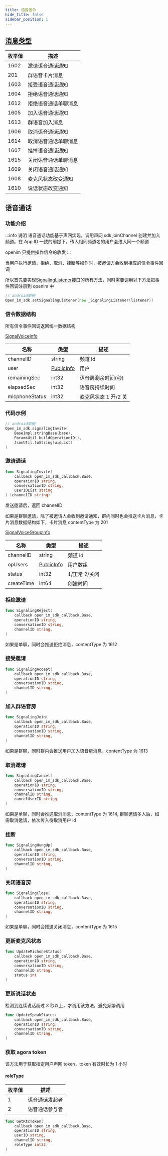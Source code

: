 ```yaml
---
title: 语音信令
hide_title: false
sidebar_position: 1
---
```


## [消息类型](docs/sdks/enum/messageContentType.mdx)

| 枚举值 | 描述                 |
| ------ | -------------------- |
| 1602   | 邀请语音通话通知     |
| 201    | 群语音卡片消息       |
| 1603   | 接受语音通话通知     |
| 1604   | 拒绝语音通话通知     |
| 1612   | 拒绝语音通话单聊消息 |
| 1605   | 加入语音通话通知     |
| 1613   | 群语音加入消息       |
| 1606   | 取消语音通话通知     |
| 1614   | 取消语音通话单聊消息 |
| 1607   | 挂掉语音通话通知     |
| 1615   | 关闭语音通话单聊消息 |
| 1609   | 关闭语音通话通知     |
| 1608   | 麦克风状态改变通知   |
| 1610   | 说话状态改变通知     |

## 语音通话

### 功能介绍

:::info 说明
语音通话功能基于声网实现，调用声网 sdk joinChannel 创建并加入频道。在 App ID 一致的前提下，传入相同频道名的用户会进入同一个频道

openim 只提供操作信令的收发
:::

当用户执行邀请、拒绝、取消、挂断等操作时，被邀请方会收到相应的信令事件回调

所以首先要实现[SignalingListener](/docs/sdks/listener/signaling.mdx)接口的所有方法，同时需要调用以下方法把事件回调注册到 openim 中

```go showLineNumbers
// android举例
Open_im_sdk.setSignalingListener(new _SignalingListener(listener))
```

### 信令数据结构

所有信令事件回调返回统一数据结构

[SignalVoiceInfo](docs/sdks/class/message/SingalVoiceInfo.mdx)

| 名称           | 类型                                              | 描述                 |
| -------------- | ------------------------------------------------- | -------------------- |
| channelID      | string                                            | 频道 id              |
| user           | [PublicInfo](docs/sdks/class/user/publicInfo.mdx) | 用户                 |
| remainingSec   | int32                                             | 语音房剩余时间(秒)   |
| elapsedSec     | int32                                             | 语音房持续时间       |
| micphoneStatus | int32                                             | 麦克风状态 1 开/2 关 |

### 代码示例

```go
// android举例
Open_im_sdk.signalingInvite(
    BaseImpl.stringBase(base),
    ParamsUtil.buildOperationID(),
    JsonUtil.toString(uidList)
)
```

### 邀请通话

```go
func SignalingInvite(
    callback open_im_sdk_callback.Base,
    operationID string,
    conversationID string,
    userIDList string
) (channelID string)
```

发送邀请后，返回 channelID

如果是群聊邀请，除了被邀请人会收到邀请通知，群内同时也会推送卡片消息，卡片消息数据结构如下，卡片消息 contentType 为 201

[SignalVoiceGroupInfo](docs/sdks/class/message/.mdx)

| 名称       | 类型                                              | 描述          |
| ---------- | ------------------------------------------------- | ------------- |
| channelID  | string                                            | 频道 id       |
| opUsers    | [PublicInfo](docs/sdks/class/user/publicInfo.mdx) | 用户数组      |
| status     | int32                                             | 1/正常 2/关闭 |
| createTime | int64                                             | 创建时间      |

### 拒绝邀请

```go
func SignalingReject(
    callback open_im_sdk_callback.Base,
    operationID string,
    conversationID string,
    channelID string,
)
```

如果是单聊，同时会推送拒绝消息，contentType 为 1612

### 接受邀请

```go
func SignalingAccept(
    callback open_im_sdk_callback.Base,
    operationID string,
    conversationID string,
    channelID string,
)
```

### 加入群语音房

```go
func SignalingJoin(
    callback open_im_sdk_callback.Base,
    operationID string,
    conversationID string,
    channelID string,
)
```

如果是群聊，同时群内会推送用户加入语音房消息，contentType 为 1613

### 取消邀请

```go
func SignalingCancel(
    callback open_im_sdk_callback.Base,
    operationID string,
    conversationID string,
    channelID string,
    cancelUserID string,
)
```

如果是单聊，同时会推送取消消息，contentType 为 1614, 群聊邀请多人后，如需取消邀请，依次传入待取消用户 id

### 挂断

```go
func SignalingHungUp(
    callback open_im_sdk_callback.Base,
    operationID string,
    conversationID string,
    channelID string,
)
```

### 关闭语音房

```go
func SignalingClose(
    callback open_im_sdk_callback.Base,
    operationID string,
    conversationID string,
    channelID string,
)
```

如果是单聊，同时会推送关闭消息，contentType 为 1615

### 更新麦克风状态

```go
func UpdateMichoneStatus(
    callback open_im_sdk_callback.Base,
    operationID string,
    conversationID string,
    channelID string,
    status int
)
```

### 更新说话状态

检测到连续说话超过 3 秒以上，才调用该方法，避免频繁调用

```go
func UpdateSpeakStatus(
    callback open_im_sdk_callback.Base,
    operationID string,
    conversationID string,
    channelID string,
)
```

### 获取 agora token

该方法用于获取指定用户声网 token，token 有效时长为 1 小时

#### roleType

| 枚举值 | 描述           |
| ------ | -------------- |
| 1      | 语音通话发起者 |
| 2      | 语音通话参与者 |

```go
func GetRtcToken(
    callback open_im_sdk_callback.Base,
    operationID string,
    userID string,
    channelID string,
    roleType int32,
)
```
